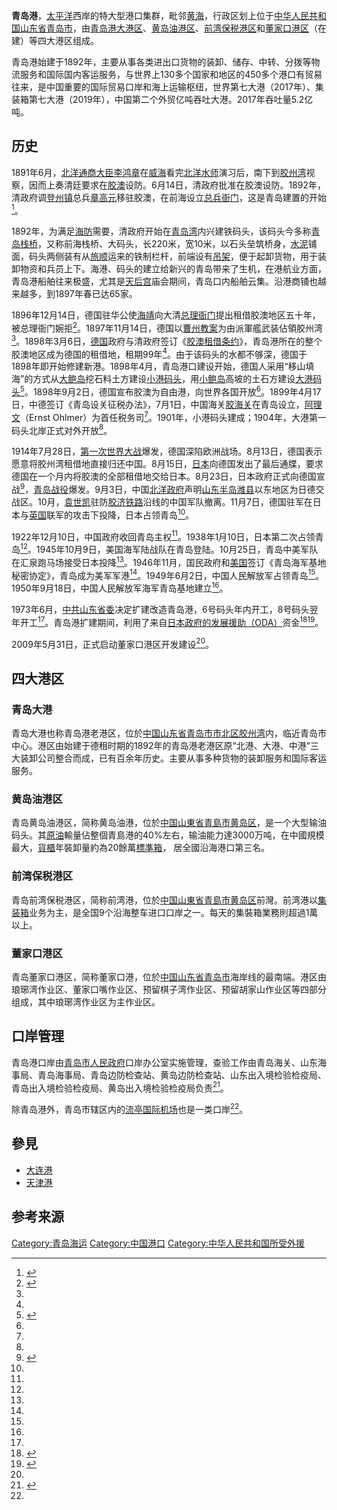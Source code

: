 {{Infobox Port
|name        = 青岛港
|image       = 
|imagesize   = 
|caption     = 
|country     = {{PRC}}
|coordinates = {{coord|36|04|N|120|19|E|display=inline,title|region:CN-33_type:landmark_scale:500000}}
|locode =CNQDG<ref name="unlocode">{{Cite web|title=UNLOCODE (CN) - CHINA|url=https://service.unece.org/trade/locode/cn.htm|access-date=2021-09-09|work=service.unece.org|archive-date=2021-06-09|archive-url=https://web.archive.org/web/20210609211532/https://service.unece.org/trade/locode/cn.htm|dead-url=no}}</ref>

|opened    = 
|type      = [[海港|海港]]
|operated  = [[青岛港（集团）有限公司|青岛港（集团）有限公司]]
|berths    = 84
|piers     = 4
|blankdetailstitle1 = 业务范围
|blankdetails1      = [[集装箱|集装箱]]、[[煤炭|煤炭]]、[[原油|原油]]、[[铁矿石|铁矿石]]、[[粮食|粮食]]等[[物流|物流]]和国际国内[[客运|客运]]
|blankdetailstitle2 = 通航港口数
|blankdetails2      = 450+
|blankdetailstitle3 = 邮轮母港
|blankdetails3      = [[青岛邮轮母港|青岛邮轮母港]]

|cargotonnage    = 5.77亿[[吨|吨]]（2019年）
|containervolume = 2101万[[标准箱|标准箱]]（2019年）
|website         = [https://www.qingdao-port.com/zh/index.jsp 青岛港国际股份公司]
}}

'''青岛港'''，[[太平洋|太平洋]]西岸的特大型港口集群，毗邻[[黄海|黄海]]，行政区划上位于[[中华人民共和国|中华人民共和国]][[山东省|山东省]][[青岛市|青岛市]]，由[[青岛大港|青岛港大港区]]、[[黄岛油港区|黄岛油港区]]、[[前湾保税港区|前湾保税港区]]和[[董家口港区|董家口港区]]（在建）等四大港区组成。

青岛港始建于1892年，主要从事各类进出口货物的装卸、储存、中转、分拨等物流服务和国际国内客运服务，与世界上130多个国家和地区的450多个港口有贸易往来，是中国重要的国际贸易口岸和海上运输枢纽，世界第七大港（2017年）、集装箱第七大港（2019年），中国第二个外贸亿吨吞吐大港。2017年吞吐量5.2亿吨。

== 历史 ==
1891年6月，[[北洋通商大臣|北洋通商大臣]][[李鸿章|李鸿章]]在[[威海|威海]]看完[[北洋水师|北洋水师]]演习后，南下到[[胶州湾|胶州湾]]视察，因而上奏清廷要求在[[胶澳|胶澳]]设防。6月14日，清政府批准在胶澳设防。1892年，清政府调[[登州镇|登州镇]]总兵[[章高元|章高元]]移驻胶澳，在前海设立[[总兵衙门_(青岛)|总兵衙门]]，这是青岛建置的开始<ref name="120周年">{{cite web |title=青岛建置120周年大事记 |url=http://www.qtv.com.cn/zt/qd120zn/120zndsj/2637102.shtml |website=青岛网络电视台 |accessdate=2018-12-02 |date=2011-08-16 |archive-url=https://web.archive.org/web/20120514220653/http://www.qtv.com.cn/zt/qd120zn/120zndsj/2637102.shtml |archive-date=2012-05-14 |dead-url=yes }}</ref>。

1892年，为满足[[海防|海防]]需要，清政府开始在[[青岛湾|青岛湾]]内兴建铁码头，该码头今多称[[青岛栈桥|青岛栈桥]]，又称前海栈桥、大码头，长220米，宽10米，以石头垒筑桥身，[[水泥|水泥]]铺面，码头两侧装有从[[旅顺|旅顺]]运来的铁制栏杆，前端设有[[吊架|吊架]]，便于起卸货物，用于装卸物资和兵员上下。海港、码头的建立给新兴的青岛带来了生机，在港航业方面，青岛港船舶往来极盛，尤其是[[青岛天后宫|天后宫]]庙会期间，青岛口内船舶云集。沿港商铺也越来越多，到1897年春已达65家。

1896年12月14日，德国驻华公使[[海靖|海靖]]向大清[[总理衙门|总理衙门]]提出租借胶澳地区五十年，被总理衙门婉拒<ref>{{cite book |author1=唐德刚 |title=晚清七十年 |date=1998-06-01|publisher=岳麓书店出版社 |isbn=9787805207971 |language=zh-hans |chapter=传教?信教?吃教?反教形形色色平议}}</ref>。1897年11月14日，德国以[[曹州教案|曹州教案]]为由派軍艦武装佔領胶州湾<ref name="120周年" />。1898年3月6日，[[德国|德国]]政府与清政府签订《[[胶澳租借条约|胶澳租借条约]]》，青岛港所在的整个胶澳地区成为德国的租借地，租期99年<ref name="120周年" />。由于该码头的水都不够深，德国于1898年即开始修建新港。1898年4月，青岛港口建设开始，德国人采用“移山填海”的方式从[[大鲍岛|大鲍岛]]挖石料土方建设[[青岛小港|小港码头]]，用[[小鲍岛|小鲍岛]]高坡的土石方建设[[青岛大港|大港码头]]<ref name="市北故事">{{cite web |title=【市北故事】百年青岛港，这个历史你知道吗？ |url=http://news.qtv.com.cn/system/2018/02/08/014786637.shtml |website=爱青岛 |accessdate=2018-12-02}}</ref>。1898年9月2日，德国宣布胶澳为自由港，向世界各国开放<ref name="120周年" />。1899年4月17日，中德签订《青岛设关征税办法》，7月1日，中国海关[[胶海关|胶海关]]在青岛设立，[[阿理文|阿理文]]（Ernst Ohlmer）为首任税务司<ref name="120周年" />。1901年，小港码头建成；1904年，大港第一码头北岸正式对外开放<ref name="市北故事" />。

1914年7月28日，[[第一次世界大战|第一次世界大战]]爆发，德国深陷欧洲战场。8月13日，德国表示愿意将胶州湾租借地直接归还中国。8月15日，[[日本|日本]]向德国发出了最后通牒，要求德国在一个月内将胶澳的全部租借地交给日本。8月23日，日本政府正式向德国宣战<ref>{{cite web |author1=刘宜庆 |title=一战亚洲战场：日德青岛之战始末（一） |url=http://wb.qdqss.cn/html/qdzb/20171203/qdzb287795.html |website=青岛全搜索 |accessdate=2018-12-02}}</ref>，[[青岛战役|青岛战役]]爆发。9月3日，中国[[北洋政府|北洋政府]]声明[[山东半岛|山东半岛]][[潍县|潍县]]以东地区为日德交战区。10月，[[袁世凯|袁世凯]]驻防[[胶济铁路|胶济铁路]]沿线的中国军队撤离。11月7日，德国驻军在日本与[[英国|英国]]联军的攻击下投降，日本占领青岛<ref name="120周年" />。

1922年12月10日，中国政府收回青岛主权<ref name="120周年" />。1938年1月10日，日本第二次占领青岛<ref name="120周年" />。1945年10月9日，美国海军陆战队在青岛登陆。10月25日，青岛中美军队在汇泉跑马场接受日本投降<ref name="120周年" />。1946年11月，国民政府和[[美国|美国]]签订《青岛海军基地秘密协定》，青岛成为美军军港<ref name="120周年" />。1949年6月2日，中国人民解放军占领青岛<ref name="120周年" />。1950年9月18日，中国人民解放军海军青岛基地建立<ref name="120周年" />。

1973年6月，[[中共山东省委|中共山东省委]]决定扩建改造青岛港，6号码头年内开工，8号码头翌年开工<ref name="120周年" />。青岛港扩建期间，利用了来自[[日本对华政府开发援助|日本政府的发展援助（ODA）]]资金<ref>{{cite web|title=Japan’s Official Development Assistance (ODA) to China and recent activities|url=https://www.jica.go.jp/china/english/office/others/c8h0vm00005s0xu9-att/brochure_03_en.pdf|publisher=[[国际协力机构|国际协力机构]]|language=en}}</ref><ref>{{cite web |title=日本援助了中国40年，现在要停了 |url=http://data.163.com/18/1031/02/DVDNS0T7000181IU.html |website=网易}}</ref>。

2009年5月31日，正式启动董家口港区开发建设<ref name="120周年" />。

== 四大港区 ==
===青岛大港===
{{main article|青岛大港}}
青岛大港也称青岛港老港区，位於[[中国|中国]][[山东省|山东省]][[青岛市|青岛市]][[市北区|市北区]][[胶州湾|胶州湾]]内，临近青岛市中心。港区由始建于德租时期的1892年的青岛港老港区原“北港、大港、中港”三大装卸公司整合而成，已有百余年历史。主要从事多种货物的装卸服务和国际客运服务。

===黄岛油港区===
{{main article|青岛黄岛油港区}}
青岛黄岛油港区，简称黄岛油港，位於[[中国|中国]][[山東省|山東省]][[青島市|青島市]][[黄岛区|黄岛区]]，是一个大型输油码头。其[[原油|原油]]輸量佔整個青島港的40%左右，输油能力達3000万吨，在中國規模最大，[[貨櫃|貨櫃]]年裝卸量約為20餘萬[[標準箱|標準箱]]， 居全國沿海港口第三名。

===前湾保税港区===
{{main article|青岛前湾保税港区}}
青岛前湾保税港区，简称前湾港，位於[[中国|中国]][[山東省|山東省]][[青島市|青島市]][[黄岛区|黄岛区]]前灣。前湾港以[[集装箱|集装箱]]业务为主，是全国9个沿海整车进口口岸之一。每天的集裝箱業務則超過1萬以上。

===董家口港区===
{{main article|青岛董家口港区}}
青岛董家口港区，简称董家口港，位於[[中国|中国]][[山东省|山东省]][[青岛市|青岛市]]海岸线的最南端。港区由琅琊湾作业区、董家口嘴作业区、预留棋子湾作业区、预留胡家山作业区等四部分组成，其中琅琊湾作业区为主作业区。

== 口岸管理 ==
{{Infobox border port
|name = 青岛水运（海港）口岸
|photo = 
|country = {{PRC}}
|location = [[山东省|山东省]][[青岛市|青岛市]]
|type = 国家一类水运口岸
|border_guard = 山东省公安边防总队
|customs = [[青岛海关|青岛海关]]
|opened = 1953年3月
| stat_import-export_value = 
| stat_passenger = 17万人
| stat_cargo = 33,341.54万吨
| stat_container = 1,805.01万标箱
| stat_vehicle = 11,766艘次
| stat_year = 2016<ref name="口岸年鉴2017">{{cite book |author1=国家口岸管理办公室 |author2=中国口岸协会 |title=《中国口岸年鉴2017》 |location=[[北京市|北京]] |publisher=[[中国海关出版社|中国海关出版社]] |date=2017.12 |page=354 |isbn=978-7-5175-0240-1}}</ref>
}}

青岛港口岸由[[青岛市人民政府|青岛市人民政府]]口岸办公室实施管理，查验工作由青岛海关、山东海事局、青岛海事局、青岛边防检查站、黄岛边防检查站、山东出入境检验检疫局、青岛出入境检验检疫局、黄岛出入境检验检疫局负责<ref name="山东省一类口岸">{{cite web |title=山东省一类口岸 |url=http://www.aqsiq.gov.cn/xxgk_13386/jgfl/tgyws/200701/t20070105_23386.htm |website=国家质量监督检验检疫总局 |accessdate=2018-12-09 |date=2007-01-05 |archive-url=https://web.archive.org/web/20181209131209/http://www.aqsiq.gov.cn/xxgk_13386/jgfl/tgyws/200701/t20070105_23386.htm |archive-date=2018-12-09 |dead-url=yes }}</ref>。

除青岛港外，青岛市辖区内的[[青岛流亭国际机场|流亭国际机场]]也是一类口岸<ref name="山东省一类口岸" />。

== 參見 ==
*[[大连港|大连港]]
*[[天津港|天津港]]

==参考来源==
{{reflist}}

{{青岛交通}}
{{中華人民共和國港口}}
{{中华人民共和国国境口岸|水运}}

[[Category:青岛海运|Category:青岛海运]]
[[Category:中国港口|Category:中国港口]]
[[Category:中华人民共和国所受外援|Category:中华人民共和国所受外援]]